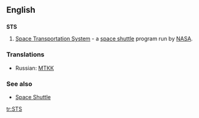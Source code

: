 ==English==
==={{initialism}}===
'''STS'''
#[[w:Space Transportation System|Space Transportation System]] - a [[space shuttle]] program run by [[w:NASA|NASA]].

===Translations===
*Russian: [[МТКК]]

===See also===
*[[Space Shuttle]]

[[tr:STS]]